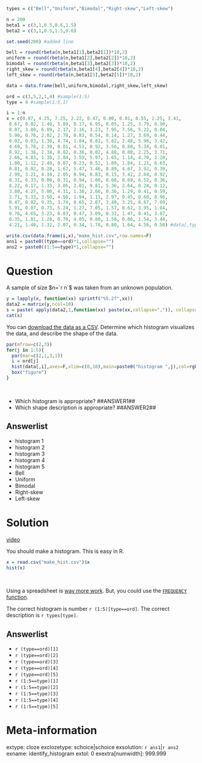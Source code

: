 ```r
types = c("Bell","Uniform","Bimodal","Right-skew","Left-skew")

n = 200
beta1 = c(3,1,0.5,0.6,1.5)
beta2 = c(3,1,0.5,1.5,0.6)

set.seed(200) #added line 

bell = round(rbeta(n,beta1[1],beta2[1])*10,2)
uniform = round(rbeta(n,beta1[2],beta2[2])*10,2)
bimodal = round(rbeta(n,beta1[3],beta2[3])*10,2)
right_skew = round(rbeta(n,beta1[4],beta2[4])*10,2)
left_skew = round(rbeta(n,beta1[5],beta2[5])*10,2)

data = data.frame(bell,uniform,bimodal,right_skew,left_skew)

ord = c(3,5,2,1,4) #sample(1:5)
type = 4 #sample(1:5,1)

i = 1:n
x = c(0.07, 4.25, 7.25, 2.22, 0.47, 0.00, 0.01, 0.55, 2.25, 3.41,
 0.67, 0.02, 1.40, 5.89, 0.17, 6.95, 0.05, 1.25, 3.79, 6.90,
 0.07, 3.89, 6.09, 2.17, 2.16, 3.23, 7.95, 7.56, 5.22, 0.04,
 5.96, 0.76, 2.02, 2.78, 0.83, 0.54, 0.14, 1.27, 3.69, 0.44,
 0.02, 0.03, 1.30, 4.74, 1.04, 0.82, 5.82, 2.48, 5.96, 3.42,
 4.69, 5.78, 2.39, 0.01, 4.53, 0.92, 3.56, 8.80, 5.34, 0.01,
 0.92, 1.36, 2.34, 8.02, 0.36, 0.02, 4.88, 0.00, 2.25, 3.71,
 2.66, 4.83, 1.38, 2.84, 3.59, 5.97, 1.65, 1.14, 4.70, 2.28,
 1.00, 1.12, 2.49, 0.07, 0.23, 0.52, 1.09, 1.84, 1.21, 6.63,
 0.81, 0.02, 0.28, 1.67, 5.47, 3.46, 8.89, 4.67, 3.92, 0.39,
 2.99, 3.21, 4.34, 2.05, 0.94, 0.83, 0.15, 3.42, 2.84, 0.92,
 0.31, 6.33, 0.00, 0.31, 0.94, 1.06, 0.08, 0.69, 6.52, 0.36,
 8.22, 0.17, 1.33, 3.05, 2.01, 9.81, 5.36, 2.64, 0.28, 0.12,
 3.80, 4.27, 5.00, 4.11, 1.38, 2.66, 0.36, 1.29, 0.41, 0.59,
 2.71, 5.33, 3.50, 4.50, 1.94, 1.11, 2.97, 0.45, 0.60, 8.96,
 0.47, 0.02, 9.35, 3.74, 0.65, 2.07, 3.40, 3.25, 8.67, 7.69,
 5.91, 0.07, 0.73, 5.24, 1.27, 7.05, 1.57, 0.62, 3.95, 1.84,
 0.76, 4.65, 3.23, 6.83, 0.47, 3.09, 0.32, 1.47, 0.41, 3.87,
 0.35, 1.81, 1.28, 0.70, 4.05, 0.80, 1.58, 0.06, 1.54, 3.44,
 4.21, 1.40, 1.32, 2.07, 0.34, 1.78, 0.80, 1.64, 4.56, 0.58) #data[,type]

write.csv(data.frame(i,x),"make_hist.csv",row.names=F)
ans1 = paste0((type==ord)*1,collapse="")
ans2 = paste0((1:5==type)*1,collapse="")
```


Question
========

A sample of size $n=`r n`$ was taken from an unknown population. 

```r
y = lapply(x, function(xx) sprintf("%5.2f",xx))
data2 = matrix(y,ncol=10)
s = paste( apply(data2,1,function(xx) paste(xx,collapse=",")), collapse=",\n")
cat(s)
```

You can [download the data as a CSV](make_hist.csv). Determine which histogram visualizes the data, and describe the shape of the data.

```r
par(mfrow=c(2,3))
for(j in 1:5){
  par(mar=c(2,1,3,1))
  i = ord[j]
  hist(data[,i],axes=F,xlim=c(0,10),main=paste0("histogram ",j),col=rgb(0.9,0.7,0.7))
  box("figure")
}
```
\

* Which histogram is appropriate? \#\#ANSWER1\#\#
* Which shape description is appropriate?  \#\#ANSWER2\#\#


Answerlist
--------
* histogram 1
* histogram 2
* histogram 3
* histogram 4
* histogram 5
* Bell
* Uniform
* Bimodal
* Right-skew
* Left-skew


Solution
========

[video](https://vimeo.com/531905389){target="_blank"}

You should make a histogram. This is easy in R.

```r
x = read.csv("make_hist.csv")$x
hist(x)
```
\

Using a spreadsheet is [way more work](https://wikieducator.org/OpenOffice/Calc_3/Histogram){target="blank"}. But, you could use the [`FREQUENCY` function](https://wiki.openoffice.org/wiki/Documentation/How_Tos/Calc:_FREQUENCY_function){target="_blank"}.

The correct histogram is number `r (1:5)[type==ord]`.
The correct description is `r types[type]`.

Answerlist
--------
* `r (type==ord)[1]`
* `r (type==ord)[2]`
* `r (type==ord)[3]`
* `r (type==ord)[4]`
* `r (type==ord)[5]`
* `r (1:5==type)[1]`
* `r (1:5==type)[2]`
* `r (1:5==type)[3]`
* `r (1:5==type)[4]`
* `r (1:5==type)[5]`


Meta-information
================
extype: cloze
exclozetype: schoice|schoice
exsolution: `r ans1`|`r ans2`
exname: identify_histogram
extol: 0
exextra[numwidth]: 999.999
